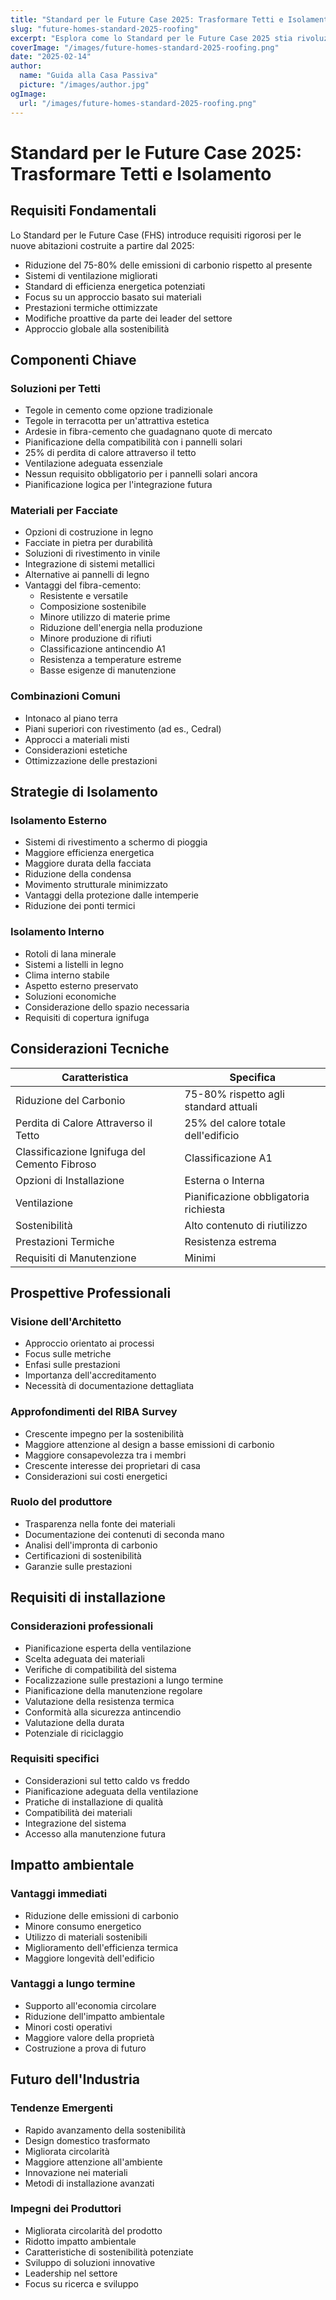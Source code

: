 ```yaml
---
title: "Standard per le Future Case 2025: Trasformare Tetti e Isolamento"
slug: "future-homes-standard-2025-roofing"
excerpt: "Esplora come lo Standard per le Future Case 2025 stia rivoluzionando la costruzione residenziale con nuovi requisiti per soluzioni di tetti e isolamento sostenibili."
coverImage: "/images/future-homes-standard-2025-roofing.png"
date: "2025-02-14"
author:
  name: "Guida alla Casa Passiva"
  picture: "/images/author.jpg"
ogImage:
  url: "/images/future-homes-standard-2025-roofing.png"
---
```


# Standard per le Future Case 2025: Trasformare Tetti e Isolamento

## Requisiti Fondamentali

Lo Standard per le Future Case (FHS) introduce requisiti rigorosi per le nuove abitazioni costruite a partire dal 2025:

- Riduzione del 75-80% delle emissioni di carbonio rispetto al presente
- Sistemi di ventilazione migliorati
- Standard di efficienza energetica potenziati
- Focus su un approccio basato sui materiali
- Prestazioni termiche ottimizzate
- Modifiche proattive da parte dei leader del settore
- Approccio globale alla sostenibilità

## Componenti Chiave

### Soluzioni per Tetti
- Tegole in cemento come opzione tradizionale
- Tegole in terracotta per un'attrattiva estetica
- Ardesie in fibra-cemento che guadagnano quote di mercato
- Pianificazione della compatibilità con i pannelli solari
- 25% di perdita di calore attraverso il tetto
- Ventilazione adeguata essenziale
- Nessun requisito obbligatorio per i pannelli solari ancora
- Pianificazione logica per l'integrazione futura

### Materiali per Facciate
- Opzioni di costruzione in legno
- Facciate in pietra per durabilità
- Soluzioni di rivestimento in vinile
- Integrazione di sistemi metallici
- Alternative ai pannelli di legno
- Vantaggi del fibra-cemento:
  - Resistente e versatile
  - Composizione sostenibile
  - Minore utilizzo di materie prime
  - Riduzione dell'energia nella produzione
  - Minore produzione di rifiuti
  - Classificazione antincendio A1
  - Resistenza a temperature estreme
  - Basse esigenze di manutenzione

### Combinazioni Comuni
- Intonaco al piano terra
- Piani superiori con rivestimento (ad es., Cedral)
- Approcci a materiali misti
- Considerazioni estetiche
- Ottimizzazione delle prestazioni

## Strategie di Isolamento

### Isolamento Esterno
- Sistemi di rivestimento a schermo di pioggia
- Maggiore efficienza energetica
- Maggiore durata della facciata
- Riduzione della condensa
- Movimento strutturale minimizzato
- Vantaggi della protezione dalle intemperie
- Riduzione dei ponti termici

### Isolamento Interno
- Rotoli di lana minerale
- Sistemi a listelli in legno
- Clima interno stabile
- Aspetto esterno preservato
- Soluzioni economiche
- Considerazione dello spazio necessaria
- Requisiti di copertura ignifuga

## Considerazioni Tecniche

| Caratteristica | Specifica |
|----------------|-----------|
| Riduzione del Carbonio | 75-80% rispetto agli standard attuali |
| Perdita di Calore Attraverso il Tetto | 25% del calore totale dell'edificio |
| Classificazione Ignifuga del Cemento Fibroso | Classificazione A1 |
| Opzioni di Installazione | Esterna o Interna |
| Ventilazione | Pianificazione obbligatoria richiesta |
| Sostenibilità | Alto contenuto di riutilizzo |
| Prestazioni Termiche | Resistenza estrema |
| Requisiti di Manutenzione | Minimi |

## Prospettive Professionali

### Visione dell'Architetto
- Approccio orientato ai processi
- Focus sulle metriche
- Enfasi sulle prestazioni
- Importanza dell'accreditamento
- Necessità di documentazione dettagliata

### Approfondimenti del RIBA Survey
- Crescente impegno per la sostenibilità
- Maggiore attenzione al design a basse emissioni di carbonio
- Maggiore consapevolezza tra i membri
- Crescente interesse dei proprietari di casa
- Considerazioni sui costi energetici

### Ruolo del produttore
- Trasparenza nella fonte dei materiali
- Documentazione dei contenuti di seconda mano
- Analisi dell'impronta di carbonio
- Certificazioni di sostenibilità
- Garanzie sulle prestazioni

## Requisiti di installazione

### Considerazioni professionali
- Pianificazione esperta della ventilazione
- Scelta adeguata dei materiali
- Verifiche di compatibilità del sistema
- Focalizzazione sulle prestazioni a lungo termine
- Pianificazione della manutenzione regolare
- Valutazione della resistenza termica
- Conformità alla sicurezza antincendio
- Valutazione della durata
- Potenziale di riciclaggio

### Requisiti specifici
- Considerazioni sul tetto caldo vs freddo
- Pianificazione adeguata della ventilazione
- Pratiche di installazione di qualità
- Compatibilità dei materiali
- Integrazione del sistema
- Accesso alla manutenzione futura

## Impatto ambientale

### Vantaggi immediati
- Riduzione delle emissioni di carbonio
- Minore consumo energetico
- Utilizzo di materiali sostenibili
- Miglioramento dell'efficienza termica
- Maggiore longevità dell'edificio

### Vantaggi a lungo termine
- Supporto all'economia circolare
- Riduzione dell'impatto ambientale
- Minori costi operativi
- Maggiore valore della proprietà
- Costruzione a prova di futuro

## Futuro dell'Industria

### Tendenze Emergenti
- Rapido avanzamento della sostenibilità
- Design domestico trasformato
- Migliorata circolarità
- Maggiore attenzione all'ambiente
- Innovazione nei materiali
- Metodi di installazione avanzati

### Impegni dei Produttori
- Migliorata circolarità del prodotto
- Ridotto impatto ambientale
- Caratteristiche di sostenibilità potenziate
- Sviluppo di soluzioni innovative
- Leadership nel settore
- Focus su ricerca e sviluppo